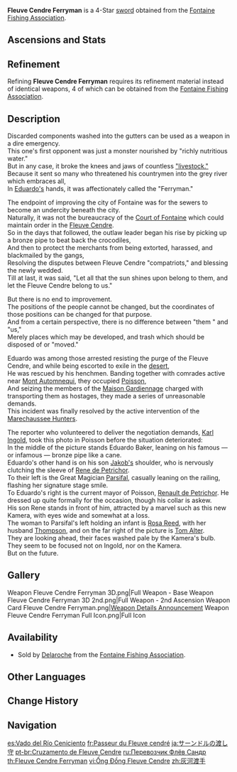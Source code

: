 {{Weapon Infobox
|title          = Fleuve Cen&shy;dre Fer&shy;ry&shy;man
|id             = 11426
|image          = <gallery>
Weapon Fleuve Cendre Ferryman.png|Base
Weapon Fleuve Cendre Ferryman 2nd.png|2nd Ascension
</gallery>
|type           = Sword
|quality        = 4
|series         = Fishing Association
|obtain         = Fishing
|obtain_note    = {{Sold By|Fleuve Cendre Ferryman}}
|region         = Fontaine
|releaseDate    = 2023-08-16
|base_atk       = 42
|2nd_stat_type  = Energy Recharge
|2nd_stat       = 10.0%
|passive        = Ironbone
|effect         = Increases [[Elemental Skill]] [[CRIT Rate]] by (var1)%. Additionally, increases Energy Recharge by (var2)% for 5s after using an Elemental Skill.
|eff_rank1_var1 = 8
|eff_rank2_var1 = 10
|eff_rank3_var1 = 12
|eff_rank4_var1 = 14
|eff_rank5_var1 = 16
|eff_rank1_var2 = 16
|eff_rank2_var2 = 20
|eff_rank3_var2 = 24
|eff_rank4_var2 = 28
|eff_rank5_var2 = 32
|eff_att1       = Elemental Skill CRIT Rate Increase
}}
{{Description|A handy length of abandoned copper pipe that was once used as a weapon. It was famous — or infamous, depending — in some circles.}}
'''Fleuve Cendre Ferryman''' is a 4-Star [[sword]] obtained from the [[Fontaine Fishing Association]].

==Ascensions and Stats==
{{Weapon Ascensions and Stats
|ascendMat1 = Fragment of an Ancient Chord
|ascendMat2 = Chapter of an Ancient Chord
|ascendMat3 = Movement of an Ancient Chord
|ascendMat4 = Echo of an Ancient Chord
|bossMat1   = Drop of Tainted Water
|bossMat2   = Scoop of Tainted Water
|bossMat3   = Newborn Tainted Hydro Phantasm
|commonMat1 = Transoceanic Pearl
|commonMat2 = Transoceanic Chunk
|commonMat3 = Xenochromatic Crystal
}}

==Refinement==
Refining '''Fleuve Cendre Ferryman''' requires its refinement material {{Item|Martens' Omni-Fix}} instead of identical weapons, 4 of which can be obtained from the [[Fontaine Fishing Association]].

{{Shop Availability|Martens' Omni-Fix|currency=Fish}}

==Description==
Discarded components washed into the gutters can be used as a weapon in a dire emergency.<br>
This one's first opponent was just a monster nourished by "richly nutritious water."<br>
But in any case, it broke the knees and jaws of countless [[Spinocrocodile|"livestock."]]<br>
Because it sent so many who threatened his countrymen into the grey river which embraces all,<br>
In [[Eduardo Baker|Eduardo's]] hands, it was affectionately called the "Ferryman."

The endpoint of improving the city of Fontaine was for the sewers to become an undercity beneath the city.<br>
Naturally, it was not the bureaucracy of the [[Court of Fontaine]] which could maintain order in the [[Fleuve Cendre]].<br>
So in the days that followed, the outlaw leader began his rise by picking up a bronze pipe to beat back the crocodiles,<br>
And then to protect the merchants from being extorted, harassed, and blackmailed by the gangs,<br>
Resolving the disputes between Fleuve Cendre "compatriots," and blessing the newly wedded.<br>
Till at last, it was said, "Let all that the sun shines upon belong to them, and let the Fleuve Cendre belong to us."

But there is no end to improvement.<br>
The positions of the people cannot be changed, but the coordinates of those positions can be changed for that purpose.<br>
And from a certain perspective, there is no difference between "them " and "us,"<br>
Merely places which may be developed, and trash which should be disposed of or "moved."

Eduardo was among those arrested resisting the purge of the Fleuve Cendre, and while being escorted to exile in the [[Great Red Sand|desert]],<br>
He was rescued by his henchmen. Banding together with comrades active near [[Mont Automnequi]], they occupied [[Poisson]],<br>
And seizing the members of the [[Maison Gardiennage]] charged with transporting them as hostages, they made a series of unreasonable demands.<br>
This incident was finally resolved by the active intervention of the [[Marechaussee Hunters]].

The reporter who volunteered to deliver the negotiation demands, [[Karl Ingold]], took this photo in Poisson before the situation deteriorated:<br>
In the middle of the picture stands Eduardo Baker, leaning on his famous &mdash; or infamous &mdash; bronze pipe like a cane.<br>
Eduardo's other hand is on his son [[Jakob Ingold|Jakob's]] shoulder, who is nervously clutching the sleeve of [[Rene de Petrichor]].<br>
To their left is the Great Magician [[Parsifal the Great|Parsifal]], casually leaning on the railing, flashing her signature stage smile.<br>
To Eduardo's right is the current mayor of Poisson, [[Renault de Petrichor]]. He dressed up quite formally for the occasion, though his collar is askew.<br>
His son Rene stands in front of him, attracted by a marvel such as this new Kamera, with eyes wide and somewhat at a loss.<br>
The woman to Parsifal's left holding an infant is [[Leticia|Rosa Reed]], with her husband [[Thompson Reed|Thompson]], and on the far right of the picture is [[Tom Alter]].<br>
They are looking ahead, their faces washed pale by the Kamera's bulb. They seem to be focused not on Ingold, nor on the Kamera.<br>
But on the future.

==Gallery==
<gallery>
Weapon Fleuve Cendre Ferryman 3D.png|Full Weapon - Base
Weapon Fleuve Cendre Ferryman 3D 2nd.png|Full Weapon - 2nd Ascension
Weapon Card Fleuve Cendre Ferryman.png|[https://www.hoyolab.com/article/20789175 Weapon Details Announcement]
Weapon Fleuve Cendre Ferryman Full Icon.png|Full Icon
</gallery>

==Availability==
* Sold by [[Delaroche]] from the [[Fontaine Fishing Association]].

{{Shop Availability|Fleuve Cendre Ferryman|currency=Fish}}

==Other Languages==
{{Other Languages
|1_en      = Fleuve Cendre Ferryman
|1_zhs     = 灰河渡手
|1_zhs_rm  = Huīhé Dùshǒu
|1_zht     = 灰河渡手
|1_zht_rm  = Huīhé Dùshǒu
|1_zh_tl   = {{Lex|Fleuve Cendre|zh}} Ferryman
|1_ja      = サーンドルの渡し守
|1_ja_rm   = Saandoru no Watashimori
|1_ja_tl   = Cendre Ferryman
|1_ko      = 잿빛<->의 강 뱃사공
|1_ko_rm   = Jaetbit-ui Gang Baetsagong
|1_ko_tl   = {{Lex|Fleuve Cendre|ko}} Boatman
|1_es      = Vado del Río Ceniciento
|1_es_tl   = {{Lex|Fleuve Cendre|es}} Ford
|1_fr      = Passeur du Fleuve cendré
|1_fr_tl   = {{Lex|Fleuve Cendre|fr}} Ferryman
|1_ru      = Перевозчик Флёв Сандр
|1_ru_tl   = Fleuve Cendre Ferryman
|1_th      = Fleuve Cendre Ferryman
|1_vi      = Ống Đồng Fleuve Cendre
|1_vi_tl   = Fleuve Cendre Copper Pipe
|1_de      = Schiffer des Fleuve Cendré
|1_de_tl   = Skipper of Fleuve Cendré
|1_id      = Fleuve Cendre Ferryman
|1_pt      = Cruzamento de Fleuve Cendre
|1_pt_tl   = Crossing of Fleuve Cendre
|1_tr      = Cendre Nehri Kayıkçısı
|1_tr_tl   = Cendre River Ferryman
|1_it      = Traghettatore del Fleuve Cendre
|1_it_tl   = Ferryman of the Fleuve Cendre

|2_en      = Ironbone
|2_zhs     = 铁骨
|2_zhs_rm  = Tiě Gǔ
|2_zht     = 鐵骨
|2_zht_rm  = Tiě Gǔ
|2_zh_tl   = Iron Bone
|2_ja      = 鉄のような気骨
|2_ja_rm   = Tetsu no You-na Kikotsu
|2_ja_tl   = Iron-Like Backbone
|2_ko      = 철골
|2_ko_tl   = Iron Bone
|2_es      = Tuétano ferroso
|2_es_tl   = Ferrous Marrow
|2_fr      = Os de fer
|2_fr_tl   = Ironbone
|2_ru      = Железная кость
|2_ru_tl   = Iron Bone
|2_th      = Ironbone
|2_vi      = Xương Thép
|2_vi_tl   = Steel Bone
|2_de      = Eisenknochen
|2_de_tl   = Ironbone
|2_id      = Ironbone
|2_pt      = Ossos de Aço
|2_pt_tl   = Steel Bones
|2_tr      = Demir Kemik
|2_tr_tl   = Iron Bone
|2_it      = Ossa di ferro
|2_it_tl   = Iron Bones
}}

==Change History==
{{Change History|4.0}}

==Navigation==
{{Weapons by Series Navbox|Fishing Association}}
{{Weapon Navbox|Swords}}

[[es:Vado del Río Ceniciento]]
[[fr:Passeur du Fleuve cendré]]
[[ja:サーンドルの渡し守]]
[[pt-br:Cruzamento de Fleuve Cendre]]
[[ru:Перевозчик Флёв Сандр]]
[[th:Fleuve Cendre Ferryman]]
[[vi:Ống Đồng Fleuve Cendre]]
[[zh:灰河渡手]]